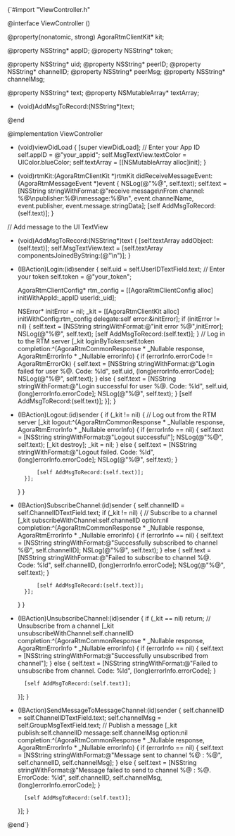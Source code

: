 
<CodeBlock language="objc" showLineNumbers>
{`#import "ViewController.h"

@interface ViewController ()<AgoraRtmClientDelegate>

@property(nonatomic, strong) AgoraRtmClientKit* kit;

@property NSString* appID;
@property NSString* token;

@property NSString* uid;
@property NSString* peerID;
@property NSString* channelID;
@property NSString* peerMsg;
@property NSString* channelMsg;

@property NSString* text;
@property NSMutableArray* textArray;

- (void)AddMsgToRecord:(NSString*)text;

@end

@implementation ViewController

- (void)viewDidLoad {
    [super viewDidLoad];
    // Enter your App ID
    self.appID = @"your_appid";
    self.MsgTextView.textColor = UIColor.blueColor;
    self.textArray = [[NSMutableArray alloc]init];
}

- (void)rtmKit:(AgoraRtmClientKit *)rtmKit didReceiveMessageEvent:(AgoraRtmMessageEvent *)event {
    NSLog(@"%@", self.text);
    self.text = [NSString stringWithFormat:@"receive message\\nFrom channel: %@\\npublisher:%@\\nmessage:%@\\n", event.channelName, event.publisher, event.message.stringData];
    [self AddMsgToRecord:(self.text)];
}

// Add message to the UI TextView
- (void)AddMsgToRecord:(NSString*)text {
    [self.textArray addObject:(self.text)];
    self.MsgTextView.text = [self.textArray componentsJoinedByString:(@"\\n")];
}

- (IBAction)Login:(id)sender {
    self.uid = self.UserIDTextField.text;
    // Enter your token
    self.token = @"your_token";

    AgoraRtmClientConfig* rtm_config = [[AgoraRtmClientConfig alloc] initWithAppId:_appID userId:_uid];

    NSError* initError = nil;
    _kit = [[AgoraRtmClientKit alloc] initWithConfig:rtm_config delegate:self error:&initError];
    if (initError != nil) {
        self.text = [NSString stringWithFormat:@"init error %@",initError];
        NSLog(@"%@", self.text);
        [self AddMsgToRecord:(self.text)];
    }
    // Log in to the RTM server
    [_kit loginByToken:self.token completion:^(AgoraRtmCommonResponse * _Nullable response, AgoraRtmErrorInfo * _Nullable errorInfo) {
        if (errorInfo.errorCode != AgoraRtmErrorOk) {
            self.text = [NSString stringWithFormat:@"Login failed for user %@. Code: %ld", self.uid, (long)errorInfo.errorCode];
            NSLog(@"%@", self.text);
        } else {
            self.text = [NSString stringWithFormat:@"Login successful for user %@. Code: %ld", self.uid, (long)errorInfo.errorCode];
            NSLog(@"%@", self.text);
        }
        [self AddMsgToRecord:(self.text)];
    }];
}

- (IBAction)Logout:(id)sender {
    if (_kit != nil) {
        // Log out from the RTM server
        [_kit logout:^(AgoraRtmCommonResponse * _Nullable response, AgoraRtmErrorInfo * _Nullable errorInfo) {
            if (errorInfo == nil) {
                self.text = [NSString stringWithFormat:@"Logout successful"];
                NSLog(@"%@", self.text);
                [_kit destroy];
                _kit = nil;
            } else {
                self.text = [NSString stringWithFormat:@"Logout failed. Code: %ld", (long)errorInfo.errorCode];
                NSLog(@"%@", self.text);
            }

            [self AddMsgToRecord:(self.text)];
        }];
    }
}

- (IBAction)SubscribeChannel:(id)sender {
    self.channelID = self.ChannelIDTextField.text;
    if (_kit != nil) {
        // Subscribe to a channel
        [_kit subscribeWithChannel:self.channelID option:nil completion:^(AgoraRtmCommonResponse * _Nullable response, AgoraRtmErrorInfo * _Nullable errorInfo) {
            if (errorInfo == nil) {
                self.text = [NSString stringWithFormat:@"Successfully subscribed to channel %@", self.channelID];
                NSLog(@"%@", self.text);
            } else {
                self.text = [NSString stringWithFormat:@"Failed to subscribe to channel %@. Code: %ld", self.channelID, (long)errorInfo.errorCode];
                NSLog(@"%@", self.text);
            }

            [self AddMsgToRecord:(self.text)];
        }];
    }
}

- (IBAction)UnsubscribeChannel:(id)sender {
    if (_kit == nil) return;
    // Unsubscribe from a channel
    [_kit unsubscribeWithChannel:self.channelID completion:^(AgoraRtmCommonResponse * _Nullable response, AgoraRtmErrorInfo * _Nullable errorInfo) {
        if (errorInfo == nil) {
            self.text = [NSString stringWithFormat:@"Successfully unsubscribed from channel"];
        } else {
            self.text = [NSString stringWithFormat:@"Failed to unsubscribe from channel. Code: %ld", (long)errorInfo.errorCode];
        }

        [self AddMsgToRecord:(self.text)];
    }];
}

- (IBAction)SendMessageToMessageChannel:(id)sender {
    self.channelID = self.ChannelIDTextField.text;
    self.channelMsg = self.GroupMsgTextField.text;
    // Publish a message
    [_kit publish:self.channelID message:self.channelMsg option:nil completion:^(AgoraRtmCommonResponse * _Nullable response, AgoraRtmErrorInfo * _Nullable errorInfo) {
        if (errorInfo == nil) {
            self.text = [NSString stringWithFormat:@"Message sent to channel %@ : %@", self.channelID, self.channelMsg];
        } else {
            self.text = [NSString stringWithFormat:@"Message failed to send to channel %@ : %@. ErrorCode: %ld", self.channelID, self.channelMsg, (long)errorInfo.errorCode];
        }

        [self AddMsgToRecord:(self.text)];
    }];
}

@end`}
</CodeBlock>

